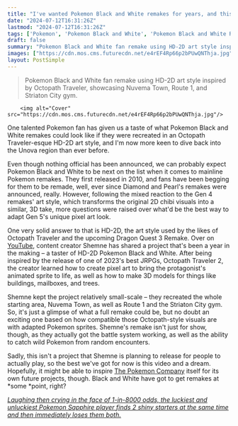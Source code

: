 ```yaml
---
title: "I've wanted Pokemon Black and White remakes for years, and this fan-made version inspired by one of 2023's best JRPGs makes me desperate to return to Unova"
date: "2024-07-12T16:31:26Z"
lastmod: "2024-07-12T16:31:26Z"
tags: ['Pokemon', 'Pokemon Black and White', 'Pokemon Black and White Remakes', 'Octopath Traveler', 'Octopath Traveler 2', 'HD-2D', 'Nintendo Switch', 'The Pokemon Company', 'Dragon Quest 3 Remake']
draft: false
summary: "Pokemon Black and White fan remake using HD-2D art style inspired by Octopath Traveler, showcasing Nuvema Town, Route 1, and Striaton City gym."
images: ["https://cdn.mos.cms.futurecdn.net/e4rEF4Rp66p2bPUwQNThja.jpg"]
layout: PostSimple
---
```

> Pokemon Black and White fan remake using HD-2D art style inspired by Octopath Traveler, showcasing Nuvema Town, Route 1, and Striaton City gym.


        <img alt="Cover" src="https://cdn.mos.cms.futurecdn.net/e4rEF4Rp66p2bPUwQNThja.jpg"/>
        
One talented Pokemon fan has given us a taste of what Pokemon Black and White remakes could look like if they were recreated in an Octopath Traveler-esque HD-2D art style, and I'm now more keen to dive back into the Unova region than ever before. 

Even though nothing official has been announced, we can probably expect Pokemon Black and White to be next on the list when it comes to mainline Pokemon remakes. They first released in 2010, and fans have been begging for them to be remade, well, ever since Diamond and Pearl's remakes were announced, really. However, following the mixed reaction to the Gen 4 remakes' art style, which transforms the original 2D chibi visuals into a similar, 3D take, more questions were raised over what'd be the best way to adapt Gen 5's unique pixel art look. 

One very solid answer to that is HD-2D, the art style used by the likes of Octopath Traveler and the upcoming Dragon Quest 3 Remake. Over on [YouTube](https://www.gamesradar.com/tag/youtube/), content creator Shemne has shared a project that's been a year in the making – a taster of HD-2D Pokemon Black and White. After being inspired by the release of one of 2023's best JRPGs, Octopath Traveler 2, the creator learned how to create pixel art to bring the protagonist's animated sprite to life, as well as how to make 3D models for things like buildings, mailboxes, and trees.

Shemne kept the project relatively small-scale – they recreated the whole starting area, Nuvema Town, as well as Route 1 and the Striaton City gym. So, it's just a glimpse of what a full remake could be, but no doubt an exciting one based on how compatible those Octopath-style visuals are with adapted Pokemon sprites. Shemne's remake isn't just for show, though, as they actually got the battle system working, as well as the ability to catch wild Pokemon from random encounters. 

Sadly, this isn't a project that Shemne is planning to release for people to actually play, so the best we've got for now is this video and a dream. Hopefully, it might be able to inspire [The Pokemon Company](https://www.gamesradar.com/tag/the-pokemon-company/) itself for its own future projects, though. Black and White have got to get remakes at *some *point, right?

[<u><em>Laughing then crying in the face of 1-in-8000 odds, the luckiest and unluckiest Pokemon Sapphire player finds 2 shiny starters at the same time and then immediately loses them both.</em></u>](https://www.gamesradar.com/games/pokemon/defying-all-odds-the-luckiest-and-unluckiest-pokemon-player-finds-2-shiny-starters-at-the-same-time-and-then-immediately-loses-them-both/)
        
